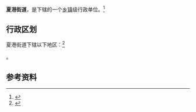 {{中国乡级行政区|44/01/16/001/000}}

'''夏港街道'''，是{{PRC admin/fullname|44/01/16/001/000|3}}下辖的一个[[乡镇|乡镇]]级行政单位。<ref>{{PRC admin/ref sgc|{{PRC admin/parent|44/01/16/001/000}}}}</ref>

== 行政区划 ==

夏港街道下辖以下地区：<ref>{{PRC admin/ref sgc|44/01/16/001/000}}</ref>

{{PRC admin/children|44/01/16/001/000}}。

== 参考资料 ==

{{reflist}}

{{行政区划小作品}}
{{PRC admin/navcat|44/01/16/001/000}}